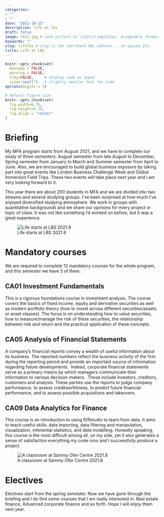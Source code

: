 ```yaml
---
categories:  
- ""
- ""
date: "2021-10-15"
description: life at lbs
draft: false
image: lbs1.jpg # save picture in \static\img\blogs. Acceptable formats= jpg, jpeg, or png . Your iPhone pics wont work
keywords: ""
slug: lifelbs # slug is the shorthand URL address... no spaces plz
title: Life at LBS
---
```

  
```r
knitr::opts_chunk$set(
  message = FALSE, 
  warning = FALSE, 
  tidy=FALSE,     # display code as typed
  size="small")   # slightly smaller font for code
options(digits = 3)

# default figure size
knitr::opts_chunk$set(
  fig.width=6.75, 
  fig.height=6.75,
  fig.align = "center"
)
```

# Briefing
My MFA program starts from August 2021, and we have to complete our study of three semesters: August semester from late August to December, Spring semester from January to March and Summer semester from April to June. Also, we are encouraged to build global business exposure by taking part into great events like London Business Challenge Week and Global Immersion Field Trips. These two events will take place next year and I am very looking forward to it.

This year there are about 200 students in MFA and we are divided into two streams and several studying groups. I’ve been surprised at how much I've enjoyed diversified studying atmosphere. We work in groups with quantitative backgrounds and we share our opinions for every project or topic of class. It was not like something I’d worked on before, but it was a great experience. 

![Life starts at LBS 2021.9](https://raw.githubusercontent.com/mengyuliu0531/photos/main/xueshangka.JPG)

# Mandatory courses
We are required to complete 12 mandatory courses for the whole program, and this semester we have 3 of them.

## CA01 Investment Fundamentals
This is a rigorous foundations course in investment analysis. The course covers the basics of fixed income, equity and derivative securities as well as modern portfolio theory (how to invest across different securities/assets or asset classes). The focus is on understanding how to value securities, how to measure/manage the risk of these securities, the relationship between risk and return and the practical application of these concepts.

## CA05 Analysis of Financial Statements
A company’s financial reports convey a wealth of useful information about its business. The reported numbers reflect the business activity of the firm during the reporting period and provide an important source of information regarding future developments.  Indeed, corporate financial statements serve as a primary means by which managers communicate their information to various decision-makers.  These include investors, creditors, customers and analysts. These parties use the reports to judge company performance, to assess creditworthiness, to predict future financial performance, and to assess possible acquisitions and takeovers.

## CA09 Data Analytics for Finance
This course is an introduction to using R/Rstudio to learn from data. It aims to teach useful skills: data importing, data filtering and manipulation, visualization, inferential statistics, and data modelling. Honestly speaking, this course is the most difficult among all, on my side, yet it also generates a sense of satisfaction  everything my code runs and I successfully produce a project.

![A classroom at Sammy Ofer Centre 2021.8](https://raw.githubusercontent.com/mengyuliu0531/photos/main/jiaoshi.JPG)

# Electives
Electives start from the spring semester. Now we have gone through the briefing and I do find some courses that I am really interested in: Real estate finance, Advanced corporate finance and so forth. Hope I will enjoy them next year.
